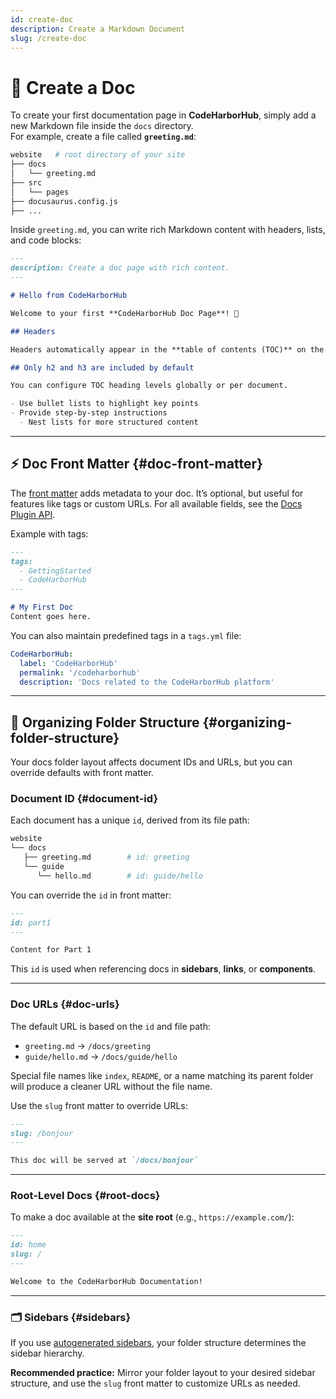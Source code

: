 ```yaml
---
id: create-doc
description: Create a Markdown Document
slug: /create-doc
---
```


# 📝 Create a Doc

To create your first documentation page in **CodeHarborHub**, simply add a new Markdown file inside the `docs` directory.  
For example, create a file called **`greeting.md`**:

```bash
website   # root directory of your site
├── docs
│   └── greeting.md
├── src
│   └── pages
├── docusaurus.config.js
├── ...
```

Inside `greeting.md`, you can write rich Markdown content with headers, lists, and code blocks:

```md title="docs/greeting.md"
---
description: Create a doc page with rich content.
---

# Hello from CodeHarborHub

Welcome to your first **CodeHarborHub Doc Page**! 🎉

## Headers

Headers automatically appear in the **table of contents (TOC)** on the right.

## Only h2 and h3 are included by default

You can configure TOC heading levels globally or per document.

- Use bullet lists to highlight key points
- Provide step-by-step instructions
  - Nest lists for more structured content
```

---

## ⚡ Doc Front Matter {#doc-front-matter}

The [front matter](https://docusaurus.io/docs/markdown-features#front-matter)
adds metadata to your doc. It’s optional, but useful for features like tags or custom URLs.
For all available fields, see the [Docs Plugin API](https://docusaurus.io/docs/api/plugins/plugin-content-docs.mdx#markdown-front-matter).

Example with tags:

```md title="docs/my-doc.md"
---
tags:
  - GettingStarted
  - CodeHarborHub
---

# My First Doc
Content goes here.
```

You can also maintain predefined tags in a `tags.yml` file:

```yml title="docs/tags.yml"
CodeHarborHub:
  label: 'CodeHarborHub'
  permalink: '/codeharborhub'
  description: 'Docs related to the CodeHarborHub platform'
```

---

## 📁 Organizing Folder Structure {#organizing-folder-structure}

Your docs folder layout affects document IDs and URLs, but you can override defaults with front matter.

### Document ID {#document-id}

Each document has a unique `id`, derived from its file path:

```bash
website
└── docs
   ├── greeting.md        # id: greeting
   └── guide
      └── hello.md        # id: guide/hello
```

You can override the `id` in front matter:

```md title="docs/guide/hello.md"
---
id: part1
---

Content for Part 1
```

This `id` is used when referencing docs in **sidebars**, **links**, or **components**.

---

### Doc URLs {#doc-urls}

The default URL is based on the `id` and file path:

* `greeting.md` → `/docs/greeting`
* `guide/hello.md` → `/docs/guide/hello`

Special file names like `index`, `README`, or a name matching its parent folder
will produce a cleaner URL without the file name.

Use the `slug` front matter to override URLs:

```md
---
slug: /bonjour
---

This doc will be served at `/docs/bonjour`
```

---

### Root-Level Docs {#root-docs}

To make a doc available at the **site root** (e.g., `https://example.com/`):

```md
---
id: home
slug: /
---

Welcome to the CodeHarborHub Documentation!
```

---

### 🗂 Sidebars {#sidebars}

If you use [autogenerated sidebars](./sidebar/autogenerated.mdx),
your folder structure determines the sidebar hierarchy.

**Recommended practice:**
Mirror your folder layout to your desired sidebar structure,
and use the `slug` front matter to customize URLs as needed.